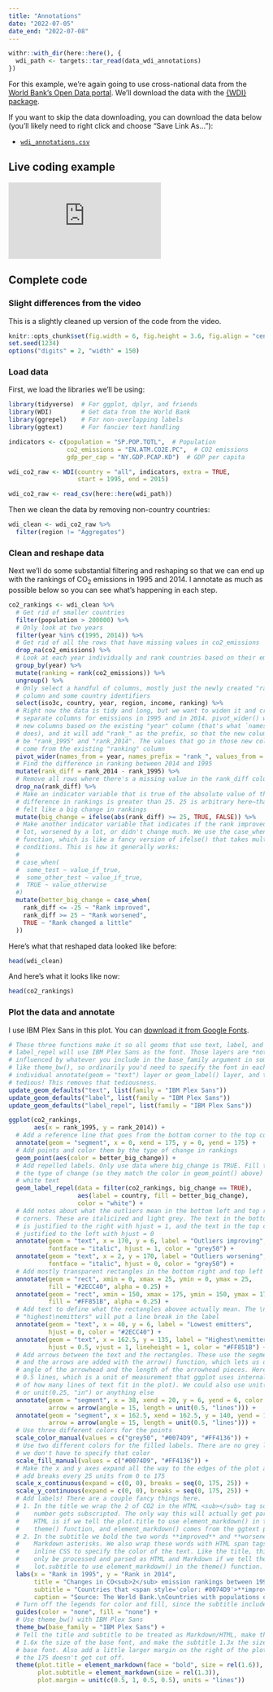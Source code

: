 ```yaml
---
title: "Annotations"
date: "2022-07-05"
date_end: "2022-07-08"
---
```


```r
withr::with_dir(here::here(), {
  wdi_path <- targets::tar_read(data_wdi_annotations)
})
```

For this example, we're again going to use cross-national data from the [World Bank's Open Data portal](https://data.worldbank.org/). We'll download the data with the [{WDI} package](https://cran.r-project.org/web/packages/WDI/index.html).

If you want to skip the data downloading, you can download the data below (you'll likely need to right click and choose "Save Link As…"):

- [<i class="fas fa-file-csv"></i> `wdi_annotations.csv`](/`r wdi_path`)


## Live coding example

<div class="ratio ratio-16x9">
<iframe src="https://www.youtube.com/embed/gMSMsOy7KF0" allow="accelerometer; autoplay; encrypted-media; gyroscope; picture-in-picture" allowfullscreen="" frameborder="0"></iframe>
</div>


## Complete code

::: {.callout-important}
### Slight differences from the video

This is a slightly cleaned up version of the code from the video.
:::

```r
knitr::opts_chunk$set(fig.width = 6, fig.height = 3.6, fig.align = "center", collapse = TRUE)
set.seed(1234)
options("digits" = 2, "width" = 150)
```


### Load data

First, we load the libraries we'll be using:

```r
library(tidyverse)  # For ggplot, dplyr, and friends
library(WDI)        # Get data from the World Bank
library(ggrepel)    # For non-overlapping labels
library(ggtext)     # For fancier text handling
```

```r
indicators <- c(population = "SP.POP.TOTL",  # Population
                co2_emissions = "EN.ATM.CO2E.PC",  # CO2 emissions
                gdp_per_cap = "NY.GDP.PCAP.KD")  # GDP per capita

wdi_co2_raw <- WDI(country = "all", indicators, extra = TRUE, 
                   start = 1995, end = 2015)
```

```r
wdi_co2_raw <- read_csv(here::here(wdi_path))
```

Then we clean the data by removing non-country countries:

```r
wdi_clean <- wdi_co2_raw %>% 
  filter(region != "Aggregates")
```

### Clean and reshape data

Next we'll do some substantial filtering and reshaping so that we can end up with the rankings of CO~2~ emissions in 1995 and 2014. I annotate as much as possible below so you can see what's happening in each step.

```r
co2_rankings <- wdi_clean %>% 
  # Get rid of smaller countries
  filter(population > 200000) %>% 
  # Only look at two years
  filter(year %in% c(1995, 2014)) %>% 
  # Get rid of all the rows that have missing values in co2_emissions
  drop_na(co2_emissions) %>% 
  # Look at each year individually and rank countries based on their emissions that year
  group_by(year) %>% 
  mutate(ranking = rank(co2_emissions)) %>% 
  ungroup() %>% 
  # Only select a handful of columns, mostly just the newly created "ranking"
  # column and some country identifiers
  select(iso3c, country, year, region, income, ranking) %>% 
  # Right now the data is tidy and long, but we want to widen it and create
  # separate columns for emissions in 1995 and in 2014. pivot_wider() will make
  # new columns based on the existing "year" column (that's what `names_from`
  # does), and it will add "rank_" as the prefix, so that the new columns will
  # be "rank_1995" and "rank_2014". The values that go in those new columns will
  # come from the existing "ranking" column
  pivot_wider(names_from = year, names_prefix = "rank_", values_from = ranking) %>% 
  # Find the difference in ranking between 2014 and 1995
  mutate(rank_diff = rank_2014 - rank_1995) %>% 
  # Remove all rows where there's a missing value in the rank_diff column
  drop_na(rank_diff) %>% 
  # Make an indicator variable that is true of the absolute value of the
  # difference in rankings is greater than 25. 25 is arbitrary here—that just
  # felt like a big change in rankings
  mutate(big_change = ifelse(abs(rank_diff) >= 25, TRUE, FALSE)) %>% 
  # Make another indicator variable that indicates if the rank improved by a
  # lot, worsened by a lot, or didn't change much. We use the case_when()
  # function, which is like a fancy version of ifelse() that takes multiple
  # conditions. This is how it generally works:
  #
  # case_when(
  #  some_test ~ value_if_true,
  #  some_other_test ~ value_if_true,
  #  TRUE ~ value_otherwise
  #)
  mutate(better_big_change = case_when(
    rank_diff <= -25 ~ "Rank improved",
    rank_diff >= 25 ~ "Rank worsened",
    TRUE ~ "Rank changed a little"
  ))
```

Here's what that reshaped data looked like before:

```r
head(wdi_clean)
```

And here's what it looks like now:

```r
head(co2_rankings)
```

### Plot the data and annotate

I use IBM Plex Sans in this plot. You can [download it from Google Fonts](https://fonts.google.com/specimen/IBM+Plex+Sans).

```r
# These three functions make it so all geoms that use text, label, and
# label_repel will use IBM Plex Sans as the font. Those layers are *not*
# influenced by whatever you include in the base_family argument in something
# like theme_bw(), so ordinarily you'd need to specify the font in each
# individual annotate(geom = "text") layer or geom_label() layer, and that's
# tedious! This removes that tediousness.
update_geom_defaults("text", list(family = "IBM Plex Sans"))
update_geom_defaults("label", list(family = "IBM Plex Sans"))
update_geom_defaults("label_repel", list(family = "IBM Plex Sans"))

ggplot(co2_rankings,
       aes(x = rank_1995, y = rank_2014)) +
  # Add a reference line that goes from the bottom corner to the top corner
  annotate(geom = "segment", x = 0, xend = 175, y = 0, yend = 175) +
  # Add points and color them by the type of change in rankings
  geom_point(aes(color = better_big_change)) +
  # Add repelled labels. Only use data where big_change is TRUE. Fill them by
  # the type of change (so they match the color in geom_point() above) and use
  # white text
  geom_label_repel(data = filter(co2_rankings, big_change == TRUE),
                   aes(label = country, fill = better_big_change),
                   color = "white") +
  # Add notes about what the outliers mean in the bottom left and top right
  # corners. These are italicized and light grey. The text in the bottom corner
  # is justified to the right with hjust = 1, and the text in the top corner is
  # justified to the left with hjust = 0
  annotate(geom = "text", x = 170, y = 6, label = "Outliers improving", 
           fontface = "italic", hjust = 1, color = "grey50") +
  annotate(geom = "text", x = 2, y = 170, label = "Outliers worsening", 
           fontface = "italic", hjust = 0, color = "grey50") +
  # Add mostly transparent rectangles in the bottom right and top left corners
  annotate(geom = "rect", xmin = 0, xmax = 25, ymin = 0, ymax = 25, 
           fill = "#2ECC40", alpha = 0.25) +
  annotate(geom = "rect", xmin = 150, xmax = 175, ymin = 150, ymax = 175, 
           fill = "#FF851B", alpha = 0.25) +
  # Add text to define what the rectangles abovee actually mean. The \n in
  # "highest\nemitters" will put a line break in the label
  annotate(geom = "text", x = 40, y = 6, label = "Lowest emitters", 
           hjust = 0, color = "#2ECC40") +
  annotate(geom = "text", x = 162.5, y = 135, label = "Highest\nemitters", 
           hjust = 0.5, vjust = 1, lineheight = 1, color = "#FF851B") +
  # Add arrows between the text and the rectangles. These use the segment geom,
  # and the arrows are added with the arrow() function, which lets us define the
  # angle of the arrowhead and the length of the arrowhead pieces. Here we use
  # 0.5 lines, which is a unit of measurement that ggplot uses internally (think
  # of how many lines of text fit in the plot). We could also use unit(1, "cm")
  # or unit(0.25, "in") or anything else
  annotate(geom = "segment", x = 38, xend = 20, y = 6, yend = 6, color = "#2ECC40", 
           arrow = arrow(angle = 15, length = unit(0.5, "lines"))) +
  annotate(geom = "segment", x = 162.5, xend = 162.5, y = 140, yend = 155, color = "#FF851B", 
           arrow = arrow(angle = 15, length = unit(0.5, "lines"))) +
  # Use three different colors for the points
  scale_color_manual(values = c("grey50", "#0074D9", "#FF4136")) +
  # Use two different colors for the filled labels. There are no grey labels, so
  # we don't have to specify that color
  scale_fill_manual(values = c("#0074D9", "#FF4136")) +
  # Make the x and y axes expand all the way to the edges of the plot area and
  # add breaks every 25 units from 0 to 175
  scale_x_continuous(expand = c(0, 0), breaks = seq(0, 175, 25)) +
  scale_y_continuous(expand = c(0, 0), breaks = seq(0, 175, 25)) +
  # Add labels! There are a couple fancy things here.
  # 1. In the title we wrap the 2 of CO2 in the HTML <sub></sub> tag so that the
  #    number gets subscripted. The only way this will actually get parsed as 
  #    HTML is if we tell the plot.title to use element_markdown() in the 
  #    theme() function, and element_markdown() comes from the ggtext package.
  # 2. In the subtitle we bold the two words **improved** and **worsened** using
  #    Markdown asterisks. We also wrap these words with HTML span tags with 
  #    inline CSS to specify the color of the text. Like the title, this will 
  #    only be processed and parsed as HTML and Markdown if we tell the p
  #    lot.subtitle to use element_markdown() in the theme() function.
  labs(x = "Rank in 1995", y = "Rank in 2014",
       title = "Changes in CO<sub>2</sub> emission rankings between 1995 and 2014",
       subtitle = "Countries that <span style='color: #0074D9'>**improved**</span> or <span style='color: #FF4136'>**worsened**</span> more than 25 positions in the rankings highlighted",
       caption = "Source: The World Bank.\nCountries with populations of less than 200,000 excluded.") +
  # Turn off the legends for color and fill, since the subtitle includes that
  guides(color = "none", fill = "none") +
  # Use theme_bw() with IBM Plex Sans
  theme_bw(base_family = "IBM Plex Sans") +
  # Tell the title and subtitle to be treated as Markdown/HTML, make the title
  # 1.6x the size of the base font, and make the subtitle 1.3x the size of the
  # base font. Also add a little larger margin on the right of the plot so that
  # the 175 doesn't get cut off.
  theme(plot.title = element_markdown(face = "bold", size = rel(1.6)),
        plot.subtitle = element_markdown(size = rel(1.3)),
        plot.margin = unit(c(0.5, 1, 0.5, 0.5), units = "lines"))
```
